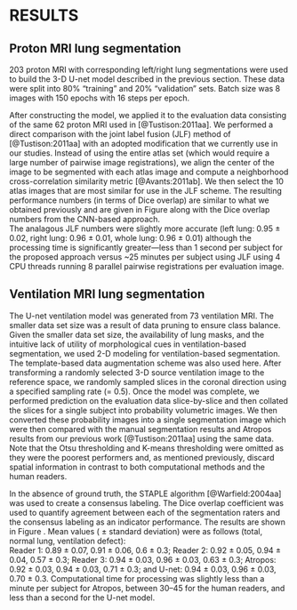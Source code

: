 
# RESULTS

## Proton MRI lung segmentation

<!-- 

\begin{figure}[!htb]
\centering
\includegraphics[width=\textwidth]{./Figures/unetModelAccuracyPlot.pdf}
\caption{
}
\label{fig:trainingProton}
\end{figure}

-->

203 proton MRI with corresponding left/right lung segmentations were 
used to build the 3-D  U-net model described in the previous section.  These 
data were split into 80% "training" and 20% "validation" sets.  Batch size was
8 images with 150 epochs with 16 steps per epoch. 

\begin{figure}[!htb]
\centering
\includegraphics[width=\textwidth]{./Figures/diceProton.pdf}
\caption{The Dice overlap coefficient for the left and right lungs (and their 
combination) between the updated joint label fusion technique (left)
and our deep learning approach (right).  Although slightly less accurate,
the latter requires significantly less computation time.
}
\label{fig:diceProton}
\end{figure}

After constructing the model, we applied it to the evaluation data consisting
of the same 62 proton MRI used in [@Tustison:2011aa].  We performed a direct 
comparison with the joint label fusion (JLF) method of [@Tustison:2011aa] with
an adopted modification that we currently use in our studies.  Instead of using
the entire atlas set (which would require a large number of pairwise image 
registrations), we align the center of the image to be segmented with 
each atlas image and compute a neighborhood cross-correlation similarity metric 
[@Avants:2011ab].  We then select the 10 atlas images that are most similar for
use in the JLF scheme. The resulting performance numbers (in terms of Dice overlap)
are similar to what we obtained previously and are given in Figure \ref{fig:diceProton} 
along with the Dice overlap numbers from the CNN-based approach.  
\textcolor{blue}{Accuracy for the latter was left lung: 0.93 $\pm$ 0.03, right lung:  0.94 $\pm$ 0.02, and
whole lung: 0.94 $\pm$ 0.02.}  The analagous JLF numbers were slightly more accurate 
(left lung: 0.95 $\pm$ 0.02, right lung: 0.96 $\pm$ 0.01, whole lung: 0.96 $\pm$ 0.01)
although the processing time is significantly 
greater---less than 1 second per subject for the proposed approach versus ~25 minutes per subject
using JLF using 4 CPU threads running 8 parallel pairwise registrations per 
evaluation image.

## Ventilation MRI lung segmentation

<!-- 

\begin{figure}[!htb]
\centering
\includegraphics[width=\textwidth]{./Figures/unetModelVentilationAccuracyPlot.pdf}
\caption{
}
\label{fig:trainingVentilation}
\end{figure}

-->

The U-net ventilation model was generated from 73 ventilation MRI.  The smaller
data set size was a result of data pruning to ensure class balance.  Given the
smaller data set size, the availability of lung masks, and the intuitive lack 
of utility of morphological cues in ventilation-based segmentation, we used
2-D modeling for ventilation-based segmentation.  The template-based data 
augmentation scheme was also used here.  After transforming a randomly selected 
3-D source ventilation image to the reference space, we randomly sampled slices
in the coronal direction using a specified sampling rate ($=$ 0.5).  Once the
model was complete, we performed prediction on the evaluation data slice-by-slice
and then collated the slices for a single subject into probability volumetric 
images.  We then converted these probability images into a single segmentation
image which were then compared with the manual segmentation results and Atropos
results from our previous work [@Tustison:2011aa] using the same data.  Note
that the Otsu thresholding and K-means thresholding were omitted as they were 
the poorest performers and, as mentioned previously, discard spatial information
in contrast to both computational methods and the human readers.  

In the absence of ground truth, the STAPLE algorithm [@Warfield:2004aa] was used 
to create a consensus labeling.  The Dice overlap coefficient was used to quantify
agreement between each of the segmentation raters and the consensus labeling as
an indicator performance.  The results are shown in Figure \ref{fig:diceVentilation}.
Mean values ( $\pm$ standard deviation) were as follows (total, normal lung, ventilation
defect):  
Reader 1: 0.89 $\pm$ 0.07, 0.91 $\pm$ 0.06, 0.6 $\pm$ 0.3;
Reader 2: 0.92 $\pm$ 0.05, 0.94 $\pm$ 0.04, 0.57 $\pm$ 0.3;
Reader 3: 0.94 $\pm$ 0.03, 0.96 $\pm$ 0.03, 0.63 $\pm$ 0.3; 
Atropos:  0.92 $\pm$ 0.03, 0.94 $\pm$ 0.03, 0.71 $\pm$ 0.3; and
U-net:    0.94 $\pm$ 0.03, 0.96 $\pm$ 0.03, 0.70 $\pm$ 0.3.
Computational time for processing was slightly less than a minute per subject for
Atropos, between 30--45 for the human readers, and less than a second for the 
U-net model.  


\begin{figure}[!htb]
\centering
\includegraphics[width=\textwidth]{./Figures/ventilationStaple.pdf}
\caption{The Dice overlap coefficient for total, normal lung, and 
ventilation defect regions for segmentation of the evaluation data
set.  
}
\label{fig:diceVentilation}
\end{figure}



<!--

Using both 3He and 1H image data, which were acquired simultaneously, a trained 
radiologist (denoted ‘‘Radiologist 3’’ in Table 1 and Fig. 9) segmented the whole 
lungs for each of 18 subjects (4 normals and 14 diagnosed subjects with cystic 
fibrosis) using the ITK-SNAP image annotation tool (23). By simultaneously referring 
to both coregistered images, in which the mouse cursor was linked between the two 
image sets, manual segmentation was facilitated over using either modality alone. 
This and two other radiologists, as well as the first author, manually segmented the 
ventilation defects within the masked lung regions for all 18 subjects. Atropos was 
also used to segment the ventilation defects using four classes where the lower two 
classes represented the ventilation defect regions and the upper two classes 
represented the normal ventilation regions.  Since there is no ground truth for these 
data, a consensus labeling using the simultaneous truth and performance level 
estimation (STAPLE) algorithm (24) was used as a probabilistic estimate of the 
ground truth segmentation for each of the 18 subjects. The identification of the 
defect and normally ventilated regions produced by each of the five readers (both 
human and Atropos) for each of the 18 subjects resulted in 18 * 5 1⁄4 90 total 
segmentations. Fusing several segmentations of the same object by different raters, 
STAPLE iteratively estimates the performance level of each rater while simultaneously 
producing a probabilistic estimate of the true segmentation. In this fashion, STAPLE 
was used to produce 18 such proba- bilistic ground truth estimates, one for each subject. 
Since a byproduct of STAPLE is a performance estima- tion of each rater, performance 
comparison for each rater for each subject can be analyzed. Tabulating the sensitivity 
and specificity values of each rater over all 18 subjects on a voxel-by-voxel basis 
summarizes this comparison. Although not included with the STAPLE consensus estimation, 
we calculated the K-means and Otsu voxel classifications (using four classes) for each 
subject and also used the STAPLE probabilistic esti- mate of the ground truth to 
calculate the sensitivity and specificity values for these methods.

-->